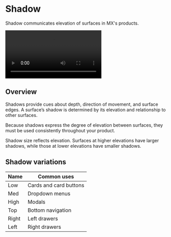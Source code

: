 
<Meta title="OVERVIEW/Shadow" />

# Shadow
Shadow communicates elevation of surfaces in MX's products.

<video src="/assets/shadow-example.mp4" type="video/mp4" controls autoPlay loop mute="true"></video>

## Overview
Shadows provide cues about depth, direction of movement, and surface edges. A surface’s shadow is determined by its elevation and relationship to other surfaces.

Because shadows express the degree of elevation between surfaces, they must be used consistently throughout your product.

Shadow size reflects elevation. Surfaces at higher elevations have larger shadows, while those at lower elevations have smaller shadows.

## Shadow variations
| Name | Common uses |
| ---- | ----------- |
| Low | Cards and card buttons |
| Med | Dropdown menus |
| High | Modals |
| Top | Bottom navigation |
| Right | Left drawers |
| Left | Right drawers |